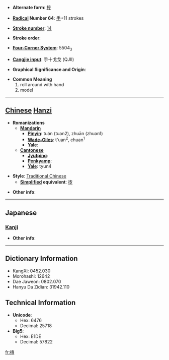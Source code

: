 * '''Alternate form''': [[抟]]

* '''[[Wiktionary:Chinese radical index| Radical]] Number 64''': [[Wiktionary:Chinese radical index 手|手]]+11 strokes

* '''[[Wiktionary:Chinese total strokes index|Stroke number]]''': [[Wiktionary:Chinese total strokes index 14|14]]

* '''Stroke order''': 

* '''[[Wiktionary:Chinese four corner index|Four-Corner System]]''': 5504<sub>3</sub>

* '''[[Wiktionary:Chinese Cangjie index|Cangjie input]]''': 手十戈戈 (QJII)

* '''Graphical Significance and Origin''': 

* '''Common Meaning'''
*#roll around with hand
*# model


----

== [[Chinese]] [[Hanzi]] ==

* '''Romanizations'''
** '''[[Mandarin]]'''
*** '''[[Pinyin]]''': tuán (tuan2), zhuān (zhuan1)
*** '''[[Wade-Giles]]''': t'uan<sup>2</sup>, chuan<sup>1</sup>
*** '''[[Yale]]''': 
** '''[[Cantonese]]'''
*** '''[[Jyutping]]''':
*** '''[[Penkyamp]]''': 
*** '''[[Yale]]''': tyun4

* '''Style''': [[Traditional Chinese]] 
** '''[[Simplified Chinese|Simplified]] equivalent''': [[抟]]

* '''Other info''': 

----

==Japanese==
===[[Kanji]]===
{{kanji|on readings=[[たん]] (tan), [[せん]] (sen)
|kun readings=[[まるい]] (marui)
}}

* '''Other info''':  

----

== Dictionary Information ==

* KangXi: 0452.030
* Morohashi: 12642
* Dae Jaweon: 0802.070
* Hanyu Da Zidian: 31942.110

== Technical Information ==

* '''Unicode''':
** Hex: 6476
** Decimal: 25718
* '''Big5''':
** Hex: E1DE
** Decimal: 57822

[[fr:摶]]